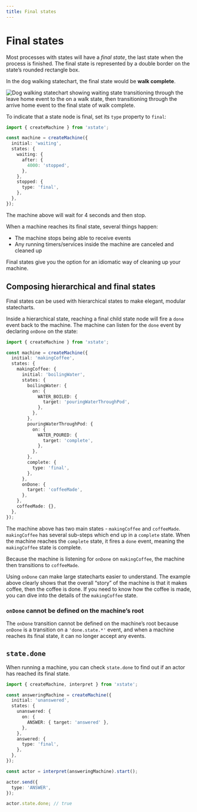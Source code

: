 ```yaml
---
title: Final states
---
```


# Final states

<!-- deps: ["hierarchical-states", "after"] -->

Most processes with states will have a _final state_, the last state when the process is finished. The final state is represented by a double border on the state’s rounded rectangle box.

In the dog walking statechart, the final state would be **walk complete**.

![Dog walking statechart showing waiting state transitioning through the leave home event to the on a walk state, then transitioning through the arrive home event to the final state of walk complete.](/final-state.svg)

To indicate that a state node is final, set its `type` property to `final`:

```ts twoslash
import { createMachine } from 'xstate';

const machine = createMachine({
  initial: 'waiting',
  states: {
    waiting: {
      after: {
        4000: 'stopped',
      },
    },
    stopped: {
      type: 'final',
    },
  },
});
```

The machine above will wait for 4 seconds and then stop.

When a machine reaches its final state, several things happen:

- The machine stops being able to receive events
- Any running timers/services inside the machine are canceled and cleaned up

Final states give you the option for an idiomatic way of cleaning up your machine.

## Composing hierarchical and final states

<!-- deps: ["final-states","hierarchical-states","transitions-and-events"] -->

Final states can be used with hierarchical states to make elegant, modular statecharts.

Inside a hierarchical state, reaching a final child state node will fire a `done` event back to the machine. The machine can listen for the `done` event by declaring `onDone` on the state:

```ts twoslash
import { createMachine } from 'xstate';

const machine = createMachine({
  initial: 'makingCoffee',
  states: {
    makingCoffee: {
      initial: 'boilingWater',
      states: {
        boilingWater: {
          on: {
            WATER_BOILED: {
              target: 'pouringWaterThroughPod',
            },
          },
        },
        pouringWaterThroughPod: {
          on: {
            WATER_POURED: {
              target: 'complete',
            },
          },
        },
        complete: {
          type: 'final',
        },
      },
      onDone: {
        target: 'coffeeMade',
      },
    },
    coffeeMade: {},
  },
});
```

The machine above has two main states - `makingCoffee` and `coffeeMade`. `makingCoffee` has several sub-steps which end up in a `complete` state. When the machine reaches the `complete` state, it fires a `done` event, meaning the `makingCoffee` state is complete.

Because the machine is listening for `onDone` on `makingCoffee`, the machine then transitions to `coffeeMade`.

Using `onDone` can make large statecharts easier to understand. The example above clearly shows that the overall “story” of the machine is that it makes coffee, then the coffee is done. If you need to know how the coffee is made, you can dive into the details of the `makingCoffee` state.

### `onDone` cannot be defined on the machine’s root

The `onDone` transition cannot be defined on the machine’s root because `onDone` is a transition on a `'done.state.*'` event, and when a machine reaches its final state, it can no longer accept any events.

## `state.done`

<!-- deps: ["intro-to-state-api", "final-states"] -->

When running a machine, you can check `state.done` to find out if an actor has reached its final state.

```ts twoslash
import { createMachine, interpret } from 'xstate';

const answeringMachine = createMachine({
  initial: 'unanswered',
  states: {
    unanswered: {
      on: {
        ANSWER: { target: 'answered' },
      },
    },
    answered: {
      type: 'final',
    },
  },
});

const actor = interpret(answeringMachine).start();

actor.send({
  type: 'ANSWER',
});

actor.state.done; // true
```
